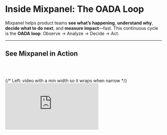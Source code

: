 # Inside Mixpanel: The OADA Loop
Mixpanel helps product teams **see what’s happening**, **understand why**, **decide what to do next**, and **measure impact**—fast. This continuous cycle is the **OADA loop**: Observe → Analyze → Decide → Act.

---

## See Mixpanel in Action

<br></br>
<section id="video" aria-label="Mixpanel overview video" style={{ padding: '8px 16px 32px' }}>
  <div
    style={{
      display: 'flex',
      flexWrap: 'wrap',
      gap: 24,
      alignItems: 'center',
    }}
  >
    {/* Left: video with a min width so it wraps when narrow */}
    <div style={{ flex: '1 1 480px', minWidth: 320 }}>
      <div
        style={{
          position: 'relative',
          paddingBottom: '56.25%',
          height: 0,
          overflow: 'hidden',
          borderRadius: '16px',
          boxShadow: '0 4px 20px rgba(0,0,0,0.08)',
        }}
      >
        <iframe
          title="Mixpanel Overview: OADA loop"
          src="https://www.youtube.com/embed/sRQCfmvh3vg"
          frameBorder="0"
          allow="accelerometer; autoplay; clipboard-write; encrypted-media; gyroscope; picture-in-picture; web-share"
          allowFullScreen
          style={{ position: 'absolute', top: 0, left: 0, width: '100%', height: '100%', border: 0 }}
        />
      </div>
    </div>

    {/* Right: text with a flexible basis */}
    <aside style={{ flex: '1 1 320px', minWidth: 280 }}>
      <h2 style={{ marginTop: 0 }}>**Discover Mixpanel**</h2>
      <p>
        In this 5-minute overview, learn how Mixpanel supports the <strong>Observe → Analyze → Decide → Act</strong> loop
        that drives product innovation.
      </p>
<br></br>
      <a href="https://youtu.be/sRQCfmvh3vg?si=oLrnLyO2ppWK9mzY" style={{ fontWeight: 600 }}>
        Open in YouTube →
      </a>
    </aside>
  </div>
</section>

---

## Close the Loop with Mixpanel

See how each step in the loop connects to Mixpanel features and Guides that help you put it into action.

| 👀 **Observe** | 📊 **Analyze** | 💡 **Decide** | 🚀 **Act** |
|---|---|---|---|
| See what’s happening in your product by tracking the events that matter. <br/><br/>**[Build a tracking strategy →](https://docs.mixpanel.com/guides/guides-by-use-case/build-a-tracking-strategy)** | Explore funnels, retention, and drivers to find what moves your metrics. <br/><br/>**[Ensure data quality →](https://docs.mixpanel.com/guides/guides-by-use-case/ensuring-data-quality)** | Align on what to change next with dashboards, annotations, and shared insights. <br/><br/>**[Link name here →](#)** | Ship improvements and measure impact with experiments and launch tracking. <br/><br/>**[Drive product innovation →](https://docs.mixpanel.com/guides/guides-by-use-case/driving-product-innovation)**

---

## How Different Industries Use the Continuous Loop

Mixpanel powers the OADA loop across every industry--helping teams turn data into confident action. 

Whether you’re optimizing user onboarding, increasing checkout conversions, or improving content engagement, the same continuous loop applies. 

Below are examples of how teams in different industries use Mixpanel to measure, learn, and grow faster.


<details>
<summary><strong>💼 SaaS: Improving Onboarding and Activation</strong></summary>

<br></br>A SaaS team observes where new users drop off during onboarding, analyzes behavior to uncover friction points, decides which steps to simplify, and acts by testing improvements that drive activation and conversion.

---

**Observe** <br></br>
The team tracks the onboarding journey (Account Created → Tutorial Completed → Key Action Taken) to understand where users get stuck. Using **Funnels** and **Flows** in Mixpanel, they see that a large portion of users drop off before finishing the tutorial.

---

**Analyze** <br></br>
They dig deeper with **Insights** and **Session Replay** to find out *why*. Behavioral data shows that most users abandon onboarding when asked to configure a complex setting too early, while replays confirm that this screen causes confusion.

| Tool | Observation | Insight |
|------|--------------|----------|
| **Funnels & Flows** | High drop-off between “Account Created” and “Tutorial Completed” | Many users start onboarding but don’t reach the first key action, indicating friction early in the setup process. |
| **Insights** | Users who skip advanced configuration steps are more likely to activate | Complex setup tasks cause early abandonment before users reach value. |
| **Session Replay** | Users pause or exit on the configuration screen | The configuration step is confusing, creating hesitation and contributing to drop-offs. |


---

**Decide** <br></br>
The team compares **cohorts** of users who complete onboarding in their first session versus those who don’t. They find that users who finish onboarding right away are twice as likely to activate within a week. They decide to simplify the initial setup and move optional configuration to a later stage.

---

**Act** <br></br>
They run an **Experiment** testing a new guided flow that delays complex setup until after the user experiences initial value. After the winning version significantly improves activation, they roll it out to all users using **Feature Flags**.

---

**✨ Result:** Activation improves 15%, and time to value shortens.
<br></br>

</details>



<details>
<summary><strong>🛍️ eCommerce: Increasing Checkout Conversion</strong></summary>

<br></br>An eCommerce team observes how shoppers move through checkout, analyzes drop-offs to find mobile pain points, decides what changes to prioritize, and acts by launching experiments that lift conversion rates.

---

**Observe** <br></br>
The team maps the path to purchase (Product Viewed → Added to Cart → Checkout Started → Purchase Completed) to pinpoint where customers abandon the flow. Using **Funnels** in Mixpanel, they see that a large portion of users start checkout but never complete payment.

---

**Analyze** <br></br>
They investigate further with **Insights**, segmenting results by device and geography. Mobile users show significantly lower completion rates.

Through **Session Replay** and **Heatmaps**, they observe users zooming in on payment fields, misclicking form inputs, and abandoning the process after multiple failed attempts.

| Tool | Observation | Insight |
|------|--------------|----------|
| **Funnels** | 40% drop-off at payment step | Many users abandon checkout before completing payment, indicating friction at this stage. |
| **Session Replay & Heatmaps** | Users zoom and misclick on payment fields | The form is difficult to complete on mobile, leading to frustration and abandonment. |
| **Insights** | Longer time on payment page before exit | Users struggle to enter details correctly, suggesting unclear field labels or validation errors. |


---

**Decide** <br></br>
The team compares **cohorts** of mobile users who completed checkout versus those who didn’t. They find that reducing the number of required fields correlates with higher conversion. They decide to simplify the payment form and surface popular payment options earlier in the flow.

---

**Act** <br></br>
They create an **Experiment** testing the simplified checkout form with mobile users. The results show a significant lift in mobile conversions, so the team rolls out the new design to all users using **Feature Flags**.

---

**✨ Result:** Checkout completion increases by 20%, and mobile users complete purchases faster with fewer errors.
<br></br>

</details>



<details>
<summary><strong>🎬 Media & Entertainment: Boosting Viewer Retention</strong></summary>

A streaming platform observes how audiences engage with content, analyzes where viewers disengage, decides how to personalize recommendations, and acts by improving the experience to keep viewers watching longer.

---

**Observe** <br></br>
The team maps the typical viewing journey (Episode Started → Episode Completed → Next Episode Started) to understand where viewers lose interest. Using **Funnels**, they see a major drop-off after Episode 2 in new series. **Flows** confirm that most users who stop watching don’t move on to similar shows or genres.

---

**Analyze** <br></br>
They dig deeper using **Insights**, **Retention**, and **Session Replay** to uncover why engagement drops off. They discover that episodes with weaker completion rates also have fewer post-watch interactions, like “Add to Watchlist” or “Rate Content.”
**Session Replays** and **Heatmaps** reveal that end-of-episode recommendations are often irrelevant or missed entirely.

| Tool | Observation | Insight |
|------|--------------|----------|
| **Funnels & Flows** | Sharp viewer drop-off after Episode 2 | Audiences disengage early in new series, suggesting issues with content pacing or recommendations. |
| **Insights & Retention** | Fewer return visits after initial viewing session | Users aren’t motivated to continue watching after early episodes, indicating weak re-engagement drivers. |
| **Session Replay & Heatmaps** | Limited interaction with “Next Episode” or “Recommended for You” sections | End-of-episode recommendations aren’t personalized or visually prominent enough to encourage continued viewing. |


---

**Decide** <br></br>
The team compares cohorts of viewers who continue past Episode 2 versus those who stop. They find that engagement with “Next Episode” or “Rate Content” interactions strongly predicts long-term retention. They decide to improve personalization and prompt users to rate episodes before recommending what to watch next.

---

**Act** <br></br>
They run an **Experiment** testing a new “Rate this Episode” prompt and smarter “Up Next” recommendations. Once they see a significant increase in episode-to-episode continuation, they roll out the new experience globally using **Feature Flags**.

---

**✨ Result:** Repeat viewership increases 25%, and average session length grows as more viewers continue past early episodes.<br></br>

</details>



<details>
<summary><strong>💰 Fintech: Increasing Feature Adoption and Retention</strong></summary>

A fintech product team observes how customers engage with budgeting tools, analyzes where they drop off, decides which steps to simplify, and acts by testing new prompts that improve adoption and retention.

---

**Observe** <br></br>
The team maps the customer journey to identify where engagement drops: *Account Linked → Budget Created → Spending Reviewed → Budget Adjusted*

Using **Funnels** and **Flows** in Mixpanel, they see that many users link their bank account but never complete a first budget. This gap represents a key opportunity to improve activation within the product.

---

**Analyze** <br></br>
They dig deeper using **Insights**, **Retention**, and **Session Replay** to understand why users don’t finish setup. Behavioral data reveals that users linking smaller financial institutions often encounter errors. Retention reports show that users who successfully create a budget are twice as likely to return within 30 days.

| Tool | Observation | Insight |
|------|--------------|----------|
| **Funnels & Flows** | Many users stop after linking a bank account | Setup friction prevents users from creating their first budget and experiencing value. |
| **Insights** | Lower completion rates among users linking smaller institutions | Connection errors and inconsistent authentication flows block progress. |
| **Retention** | Users who complete budget setup return 2× more often within 30 days | Early success with the budgeting feature predicts long-term engagement. |
| **Session Replay** | Users repeatedly attempt to link accounts before exiting | Frustration during setup causes drop-offs before key actions are completed. |


---

**Decide** <br></br>
The team compares **cohorts** of users who complete their first budget versus those who don’t. They find that users who set up a budget alert immediately after creation retain best over time. They decide to streamline the account linking flow and prompt users to set alerts earlier.

---

**🚀 Act** <br></br>
They launch an **Experiment** testing a simplified linking process and a new “Set Your First Alert” prompt after budget creation. When the new experience increases completion and retention, they roll it out to all users using **Feature Flags**.

---

**✨ Result:** Budget feature adoption increases 30%, and retention improves 15% as users connect accounts and set alerts more easily.<br></br>

</details>



<details>
<summary><strong>🎮 Gaming: Driving Player Engagement and In-App Purchases</strong></summary>

A gaming studio observes how players progress through levels, analyzes behavior to uncover friction and missed opportunities, decides what changes will keep players engaged, and acts by testing prompts that increase completion and purchases.

---

**Observe** <br></br>
The team tracks key in-game milestones to identify where players churn: *Level Started → Level Completed → In-App Purchase Made*

Using **Funnels** and **Flows** in Mixpanel, they find that a large portion of users drop off after failing Level 3 multiple times. This stage becomes their primary focus for improvement.

---

**Analyze** <br></br>
They use **Insights**, **Session Replay**, and **Heatmaps** to understand what’s causing frustration. Behavioral data shows that players who use “Power-Ups” early in gameplay are far more likely to progress, while replays reveal many players overlook the in-game hint icon.

| Tool | Observation | Insight |
|------|--------------|----------|
| **Funnels & Flows** | High player drop-off after Level 3 | Repeated failures at a single level cause early churn and reduced engagement. |
| **Insights** | Power-Up users complete twice as many levels as others | Early exposure to helpful tools increases progression and satisfaction. |
| **Session Replay & Heatmaps** | Players ignore or miss the on-screen “Hint” icon | Key features are visually understated or poorly timed, leading to missed opportunities. |


---

**Decide** <br></br>
The team compares **cohorts** of players who used Power-Ups before Level 3 with those who didn’t. They confirm that introducing Power-Ups earlier increases both level completion and purchase likelihood. They decide to highlight Power-Ups at the start of Level 3 with a short tutorial prompt.

---

**Act** <br></br>
They run an **Experiment** testing the new Power-Up prompt, measuring its effect on both level completion and in-app purchases. After the new version shows a significant improvement in completion and a rise in purchases, the team deploys it to all players using **Feature Flags**.

---

**✨ Result:** Players advance further through the game, spend more time in-app, and make more purchases, driving sustained engagement.<br></br>

</details>

No matter your industry, the OADA loop helps you turn insights into action--and Mixpanel gives you the tools to complete that loop faster with every iteration.

---

## Keep Learning
Keep building your Mixpanel expertise with these resources designed to help you learn, connect, and put insights into action.

| Resource | Description | Link |
|-----------|--------------|------|
| **Community** | Connect with other Mixpanel users, share ideas, and learn how peers are tackling similar challenges. | [Open →](https://community.mixpanel.com/) |
| **Developer Docs** | Build and extend Mixpanel with advanced implementation guides. | [Open →](https://developer.mixpanel.com/reference/overview) |
| **Docs** | Explore product capabilities, setup guides, and detailed feature references. | [Open →](https://docs.mixpanel.com/) |
| **Events** | Join live sessions and webinars to explore new features, use cases, and expert-led best practices. | [Open →](https://mixpanel.com/events) |
| **Guides** | Apply Mixpanel best practices to real-world workflows and use cases. | 📍 You are Here |
| **Mixpanel University** | Follow guided learning paths to validate your skills and earn certifications. | [Open →](https://mixpanel.com/university/) |

Wherever you are in your Mixpanel journey, these resources will help you continue learning, stay connected, and keep improving.
